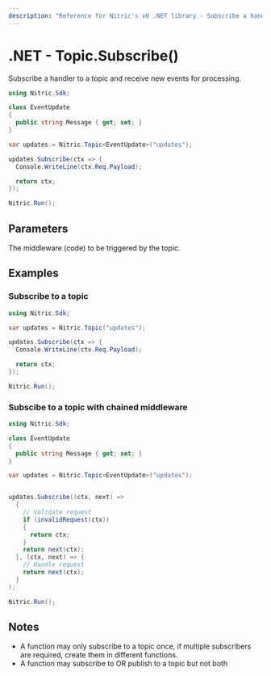 ```yaml
---
description: "Reference for Nitric's v0 .NET library - Subscribe a handler to a topic and receive new events for processing."
---
```


# .NET - Topic.Subscribe()

Subscribe a handler to a topic and receive new events for processing.

```csharp
using Nitric.Sdk;

class EventUpdate
{
  public string Message { get; set; }
}

var updates = Nitric.Topic<EventUpdate>("updates");

updates.Subscribe(ctx => {
  Console.WriteLine(ctx.Req.Payload);

  return ctx;
});

Nitric.Run();
```

## Parameters

<Properties>
  <Property
    name="middleware"
    required
    type="Func<EventContext, EventContext> or Middleware<EventContext>[]"
  >
    The middleware (code) to be triggered by the topic.
  </Property>
</Properties>

## Examples

### Subscribe to a topic

```csharp
using Nitric.Sdk;

var updates = Nitric.Topic("updates");

updates.Subscribe(ctx => {
  Console.WriteLine(ctx.Req.Payload);

  return ctx;
});

Nitric.Run();
```

### Subscibe to a topic with chained middleware

```csharp
using Nitric.Sdk;

class EventUpdate
{
  public string Message { get; set; }
}

var updates = Nitric.Topic<EventUpdate>("updates");


updates.Subscribe((ctx, next) =>
  {
    // Validate request
    if (invalidRequest(ctx))
    {
      return ctx;
    }
    return next(ctx);
  }, (ctx, next) => {
    // Handle request
    return next(ctx);
  }
);

Nitric.Run();
```

## Notes

- A function may only subscribe to a topic once, if multiple subscribers are required, create them in different functions.
- A function may subscribe to OR publish to a topic but not both
